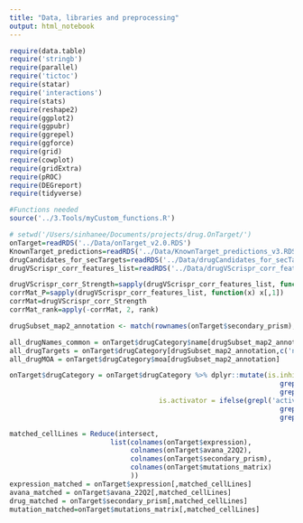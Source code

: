 ```yaml
---
title: "Data, libraries and preprocessing"
output: html_notebook
---
```


<!-- Atomic inputs needed to run a code -->
<!-- Libraries -->
```r
require(data.table)
require('stringb')
require(parallel)
require('tictoc')
require(statar)
require('interactions')
require(stats)
require(reshape2)
require(ggplot2)
require(ggpubr)
require(ggrepel)
require(ggforce)
require(grid)
require(cowplot)
require(gridExtra)
require(pROC)
require(DEGreport)
require(tidyverse)

#Functions needed
source('../3.Tools/myCustom_functions.R')
```
<!-- OnTarget Data and the preprocessing-->
```r
# setwd('/Users/sinhanee/Documents/projects/drug.OnTarget/')
onTarget=readRDS('../Data/onTarget_v2.0.RDS')
KnownTarget_predictions=readRDS('../Data/KnownTarget_predictions_v3.RDS') ## required dataset latest version
drugCandidates_for_secTargets=readRDS('../Data/drugCandidates_for_secTargets.RDS')
drugVScrispr_corr_features_list=readRDS('../Data/drugVScrispr_corr_features_list.RDS')
```

<!-- Get the correlation strength, P value and the rank of the correlation matrix-->
```r
drugVScrispr_corr_Strength=sapply(drugVScrispr_corr_features_list, function(x) x[,2])
corrMat_P=sapply(drugVScrispr_corr_features_list, function(x) x[,1])
corrMat=drugVScrispr_corr_Strength
corrMat_rank=apply(-corrMat, 2, rank)
```
<!-- known target prediction-->
```r
drugSubset_map2_annotation <- match(rownames(onTarget$secondary_prism), onTarget$drugCategory$broad_id_trimmed)

all_drugNames_common = onTarget$drugCategory$name[drugSubset_map2_annotation]
all_drugTargets = onTarget$drugCategory[drugSubset_map2_annotation,c('name','target')]
all_drugMOA = onTarget$drugCategory$moa[drugSubset_map2_annotation]
```


<!-- Preprocessing of Drug Category Data set to identify drug is inhibitor or not -->
<!-- Compute if a drug is inhibitor or not -->
<!--  Note: tell the activator part to sanju is.activator ~1640 due to grep(agonist), is.activator.check ~800. -->
```r
onTarget$drugCategory = onTarget$drugCategory %>% dplyr::mutate(is.inhibitor = ifelse(grepl('inhibitor', onTarget$drugCategory$moa) |
                                                                   grepl('antagonist', onTarget$drugCategory$moa) |
                                                                   grepl('blocker', onTarget$drugCategory$moa) ,TRUE, FALSE),
                                     is.activator = ifelse(grepl('activator', onTarget$drugCategory$moa) |
                                                                   grepl('\\bagonist\\b', onTarget$drugCategory$moa) |
                                                                   grepl('stimulant', onTarget$drugCategory$moa) ,TRUE, FALSE))
```

```r
matched_cellLines = Reduce(intersect, 
                         list(colnames(onTarget$expression),
                              colnames(onTarget$avana_22Q2),
                              colnames(onTarget$secondary_prism),
                              colnames(onTarget$mutations_matrix)
                              ))
expression_matched = onTarget$expression[,matched_cellLines]
avana_matched = onTarget$avana_22Q2[,matched_cellLines]
drug_matched = onTarget$secondary_prism[,matched_cellLines]
mutation_matched=onTarget$mutations_matrix[,matched_cellLines]
```



